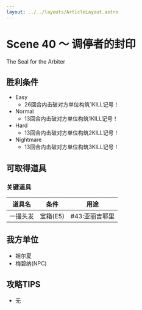 ```yaml
---
layout: ../../layouts/ArticleLayout.astro
---
```

# Scene 40 ～ 调停者的封印  

The Seal for the Arbiter

## 胜利条件 

- Easy
  - 26回合内击破对方单位构筑1KILL记号！
- Normal
  - 13回合内击破对方单位构筑1KILL记号！
- Hard
  - 13回合内击破对方单位构筑2KILL记号！
- Nightmare
  - 13回合内击破对方单位构筑3KILL记号！

## 可取得道具 

### 关键道具

|道具名|条件|用途|
|---|---|---|
|一撮头发|宝箱(E5)|#43:亚丽吉耶里|

## 我方单位 

- 妲尔夏
- 梅碧纳(NPC)

## 攻略TIPS 

- 无